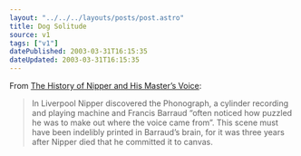 ```yaml
---
layout: "../../../layouts/posts/post.astro"
title: Dog Solitude
source: v1
tags: ["v1"]
datePublished: 2003-03-31T16:15:35
dateUpdated: 2003-03-31T16:15:35
---
```


From [The History of Nipper and His Master&#8217;s Voice][1]:

> In Liverpool Nipper discovered the Phonograph, a cylinder recording and playing machine and Francis Barraud &#8220;often noticed how puzzled he was to make out where the voice came from&#8221;. This scene must have been indelibly printed in Barraud&#8217;s brain, for it was three years after Nipper died that he committed it to canvas.

[1]: http://www.danbbs.dk/~erikoest/nipper.htm
